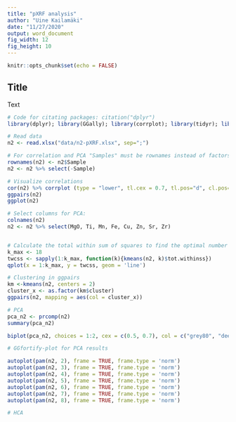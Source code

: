 ```yaml
---
title: "pXRF analysis"
author: "Uine Kailamäki"
date: "11/27/2020"
output: word_document
fig_width: 12 
fig_height: 10 
---
```


```r

knitr::opts_chunk$set(echo = FALSE)

```

## Title

Text

```r
# Code for citating packages: citation("dplyr")
library(dplyr); library(GGally); library(corrplot); library(tidyr); library(openxlsx); library(cluster); library(ggplot2); library(ggfortify)

# Read data
n2 <- read.xlsx("data/n2-pXRF.xlsx", sep=";")

# For correlation and PCA "Samples" must be rownames instead of factors
rownames(n2) <- n2$Sample
n2 <- n2 %>% select(-Sample)

# Visualize correlations
cor(n2) %>% corrplot (type = "lower", tl.cex = 0.7, tl.pos="d", cl.pos="r")
ggpairs(n2)
ggplot(n2)

# Select columns for PCA:
colnames(n2)
n2 <- n2 %>% select(MgO, Ti, Mn, Fe, Cu, Zn, Sr, Zr)


# Calculate the total within sum of squares to find the optimal number of clusters
k_max <- 18
twcss <- sapply(1:k_max, function(k){kmeans(n2, k)$tot.withinss})
qplot(x = 1:k_max, y = twcss, geom = 'line')

# Clustering in ggpairs
km <-kmeans(n2, centers = 2)
cluster_x <- as.factor(km$cluster)
ggpairs(n2, mapping = aes(col = cluster_x))

# PCA
pca_n2 <- prcomp(n2)
summary(pca_n2)

biplot(pca_n2, choices = 1:2, cex = c(0.5, 0.7), col = c("grey80", "deeppink2"))

# GGfortify-plot for PCA results

autoplot(pam(n2, 2), frame = TRUE, frame.type = 'norm')
autoplot(pam(n2, 3), frame = TRUE, frame.type = 'norm')
autoplot(pam(n2, 4), frame = TRUE, frame.type = 'norm')
autoplot(pam(n2, 5), frame = TRUE, frame.type = 'norm')
autoplot(pam(n2, 6), frame = TRUE, frame.type = 'norm')
autoplot(pam(n2, 7), frame = TRUE, frame.type = 'norm')
autoplot(pam(n2, 8), frame = TRUE, frame.type = 'norm')

# HCA



```


